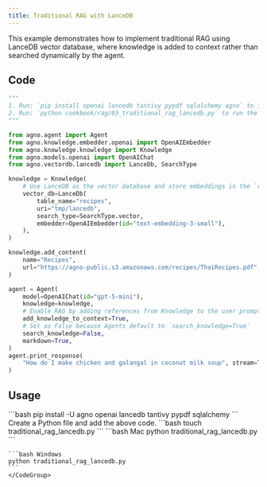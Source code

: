 ```yaml
---
title: Traditional RAG with LanceDB
---
```


This example demonstrates how to implement traditional RAG using LanceDB vector database, where knowledge is added to context rather than searched dynamically by the agent.

## Code

```python cookbook/agents/rag/traditional_rag_lancedb.py
"""
1. Run: `pip install openai lancedb tantivy pypdf sqlalchemy agno` to install the dependencies
2. Run: `python cookbook/rag/03_traditional_rag_lancedb.py` to run the agent
"""

from agno.agent import Agent
from agno.knowledge.embedder.openai import OpenAIEmbedder
from agno.knowledge.knowledge import Knowledge
from agno.models.openai import OpenAIChat
from agno.vectordb.lancedb import LanceDb, SearchType

knowledge = Knowledge(
    # Use LanceDB as the vector database and store embeddings in the `recipes` table
    vector_db=LanceDb(
        table_name="recipes",
        uri="tmp/lancedb",
        search_type=SearchType.vector,
        embedder=OpenAIEmbedder(id="text-embedding-3-small"),
    ),
)

knowledge.add_content(
    name="Recipes",
    url="https://agno-public.s3.amazonaws.com/recipes/ThaiRecipes.pdf",
)

agent = Agent(
    model=OpenAIChat(id="gpt-5-mini"),
    knowledge=knowledge,
    # Enable RAG by adding references from Knowledge to the user prompt.
    add_knowledge_to_context=True,
    # Set as False because Agents default to `search_knowledge=True`
    search_knowledge=False,
    markdown=True,
)
agent.print_response(
    "How do I make chicken and galangal in coconut milk soup", stream=True
)
```

## Usage

<Steps>
  <Snippet file="create-venv-step.mdx" />

  <Step title="Install libraries">
    ```bash
    pip install -U agno openai lancedb tantivy pypdf sqlalchemy
    ```
  </Step>

  <Snippet file="export-openai-api.mdx" />

  <Step title="Create a Python file">
    Create a Python file and add the above code.
    ```bash
    touch traditional_rag_lancedb.py
    ```
  </Step>

  <Step title="Run Agent">
    <CodeGroup>
    ```bash Mac
    python traditional_rag_lancedb.py
    ```
    
    ```bash Windows
    python traditional_rag_lancedb.py
    ```
    </CodeGroup>
  </Step>

  <Snippet file="find-all-cookbooks.mdx" />
</Steps>